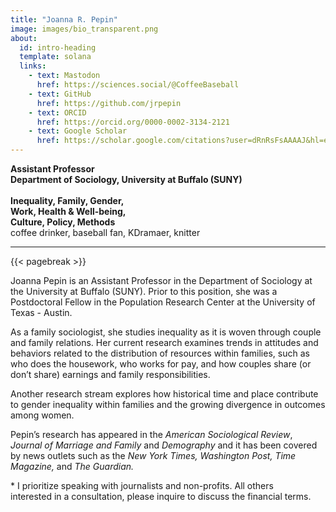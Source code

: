 ```yaml
---
title: "Joanna R. Pepin"
image: images/bio_transparent.png
about: 
  id: intro-heading
  template: solana 
  links: 
    - text: Mastodon
      href: https://sciences.social/@CoffeeBaseball
    - text: GitHub
      href: https://github.com/jrpepin
    - text: ORCID
      href: https://orcid.org/0000-0002-3134-2121
    - text: Google Scholar
      href: https://scholar.google.com/citations?user=dRnRsFsAAAAJ&hl=en
---
```


::: {#intro-heading}
**Assistant Professor**\
**Department of Sociology, University at Buffalo (SUNY)**\
\
**Inequality, Family, Gender,\
Work, Health & Well-being,\
Culture, Policy, Methods**\
coffee drinker, baseball fan, KDramaer, knitter
:::

------------------------------------------------------------------------

{{< pagebreak >}}

Joanna Pepin is an Assistant Professor in the Department of Sociology at the University at Buffalo (SUNY). Prior to this position, she was a Postdoctoral Fellow in the Population Research Center at the University of Texas - Austin.

As a family sociologist, she studies inequality as it is woven through couple and family relations. Her current research examines trends in attitudes and behaviors related to the distribution of resources within families, such as who does the housework, who works for pay, and how couples share (or don't share) earnings and family responsibilities.

Another research stream explores how historical time and place contribute to gender inequality within families and the growing divergence in outcomes among women.

Pepin's research has appeared in the *American Sociological Review*, *Journal of Marriage and Family* and *Demography* and it has been covered by news outlets such as the *New York Times, Washington Post, Time Magazine,* and *The Guardian.*

\* I prioritize speaking with journalists and non-profits. All others interested in a consultation, please inquire to discuss the financial terms.
